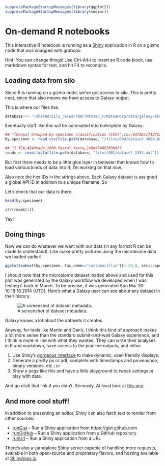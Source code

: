```r
suppressPackageStartupMessages(library(ggplot2))
suppressPackageStartupMessages(library(seqinr))
```

# On-demand R notebooks #

This interactive R notebook is running as a [Shiny][shiny] application
in R on a gizmo node that was snagged with grabcpu.

Hint: You can change things! Use Ctrl-Alt-i to insert an R code block,
use markdown syntax for text, and hit F4 to recompile.

## Loading data from silo

Since R is running on a gizmo node, we've got access to silo. This is
pretty neat, since that also means we have access to Galaxy output.

This is where our files live.

```r
database <- "/shared/silo_researcher/Matsen_F/MatsenGrp/data/galaxy-shapley/database"
```

Eventually stuff like this will be automated into boilerplate by
Galaxy:

```r
## "[Genus] Grouped-by-specimen classification (CSV)",csv,84726a17127220c7
by.specimen <- read.csv(file.path(database, "/files/004/dataset_4880.dat"), header=TRUE, as.is=TRUE)

## "1.TCA.454Reads.1000.fasta",fasta,2a0d57490303b027
reads <- read.fasta(file.path(database, "files/001/dataset_1351.dat"))
```

But first there needs to be a little glue layer in between that knows
how to load various kinds of data into R; I'm working on that now.

Also note the hex IDs in the strings above. Each Galaxy dataset is
assigned a global API ID in addition to a unique filename. So

Let's check that our data is there.

```r
head(by.specimen)
```

```r
str(reads[1])
```

Yay!

## Doing things

Now we can do whatever we want with our data (in any format R can be
made to understand). Like make pretty pictures using the microbiome
data we loaded earlier!

```r
ggplot(subset(by.specimen, tax_name=="Lactobacillus")[1:20,], aes(x=specimen, y=placements)) + geom_point(aes(color=placements, size=tally))
```

I should note that the microbiome dataset loaded above and used for
this plot was generated by the Galaxy workflow we developed when I was
testing it back in March. To be precise, it was generated Sun Mar 30
10:18:18 2014 (UTC). Here's what a Galaxy user can see about any
dataset in their history:

![A screenshot of dataset metadata.](http://i.imgur.com/ISMjKcx.png)

Galaxy knows a lot about the datasets it creates.

Anyway, for tools like Martin and Dan's, I think this kind of approach
makes a lot more sense than the standard submit-and-wait Galaxy
experience, and I think is more in line with what they wanted. They
can write their analyses in R and markdown, have access to the
pipeline outputs, and either

1. Use Shiny's [gorgeous interface][gallery] to make dynamic, user-friendly displays;
1. Generate a pretty ps or pdf, complete with timestamps and
   provenance, binary versions, etc.; or
1. Show a page like this and have a little playground to tweak
   settings or play with data.

And go click that link if you didn't. Seriously. At least look at
[this one][superzip].

## And more cool stuff!

In addition to presenting an editor, Shiny can also fetch text to
render from other sources:

* [runGist][rungist] -- Run a Shiny application from https://gist.github.com
* [runGitHub][rungithub] -- Run a Shiny application from a GitHub repository
* [runUrl][runurl] -- Run a Shiny application from a URL

There's also a standalone [Shiny server][server] capable of handling
more requests, available in both open-source and proprietary flavors,
and hosting available at [ShinyApps.io][hosted].

[shiny]: http://shiny.rstudio.com/
[rungist]: http://shiny.rstudio.com/reference/shiny/latest/runGist.html
[rungithub]: http://shiny.rstudio.com/reference/shiny/latest/runGitHub.html
[runurl]: http://shiny.rstudio.com/reference/shiny/latest/runUrl.html
[server]: http://shiny.rstudio.com/deploy/
[hosted]: http://www.rstudio.com/shiny/hosted/
[gallery]: http://shiny.rstudio.com/gallery/
[superzip]: http://shiny.rstudio.com/gallery/superzip-example.html
